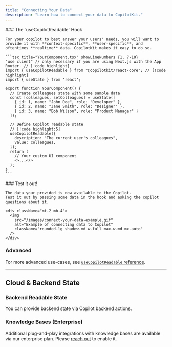 ```yaml
---
title: "Connecting Your Data"
description: "Learn how to connect your data to CopilotKit."
---
```


<Steps>
  <Step>
    ### The `useCopilotReadable` Hook

    For your copilot to best answer your users' needs, you will want to provide it with **context-specific**, **user-specific**, and oftentimes **realtime** data. CopilotKit makes it easy to do so.

    ```tsx title="YourComponent.tsx" showLineNumbers {1, 7-10}
    "use client" // only necessary if you are using Next.js with the App Router. // [!code highlight]
    import { useCopilotReadable } from "@copilotkit/react-core"; // [!code highlight]
    import { useState } from 'react';
    
    export function YourComponent() {
      // Create colleagues state with some sample data
      const [colleagues, setColleagues] = useState([
        { id: 1, name: "John Doe", role: "Developer" },
        { id: 2, name: "Jane Smith", role: "Designer" },
        { id: 3, name: "Bob Wilson", role: "Product Manager" }
      ]);
    
      // Define Copilot readable state
      // [!code highlight:5]
      useCopilotReadable({
        description: "The current user's colleagues",
        value: colleagues,
      });
      return (
        // Your custom UI component
        <>...</>
      );
    }
    ```
  </Step>

  <Step>
    <UseClientCalloutSnippet components={props.components} />
  </Step>


  <Step>
    ### Test it out!

    The data your provided is now available to the Copilot.
    Test it out by passing some data in the hook and asking the copilot questions about it.

    <div className="mt-2 mb-4">
      <img 
        src="/images/connect-your-data-example.gif" 
        alt="Example of connecting data to Copilot" 
        className="rounded-lg shadow-md w-full max-w-md mx-auto"
      />
    </div>
  </Step>

</Steps>

### Advanced

For more advanced use-cases, see [`useCopilotReadable` reference](/reference/hooks/useCopilotReadable).

---
## Cloud & Backend State

### Backend Readable State

You can provide backend state via Copilot backend actions.

### Knowledge Bases (Enterprise)

Additional plug-and-play integrations with knowledge bases are available via our enterprise plan. Please [reach out](mailto:hello@copilotkit.ai) to enable it.
